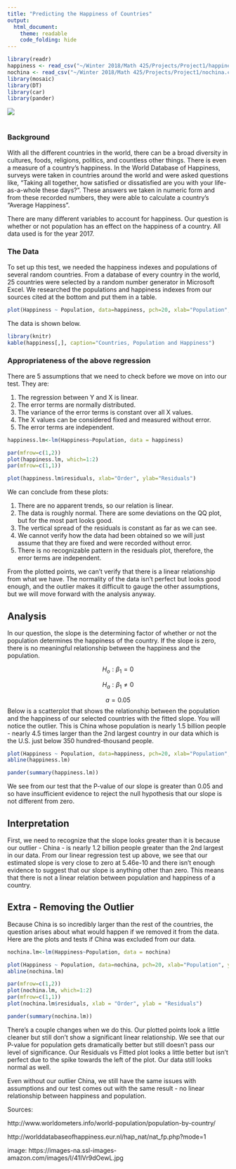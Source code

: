 ```yaml
---
title: "Predicting the Happiness of Countries"
output: 
  html_document:
    theme: readable
    code_folding: hide
---
```

```r
library(readr)
happiness <- read_csv("~/Winter 2018/Math 425/Projects/Project1/happinesstempindex.csv")
nochina <- read_csv("~/Winter 2018/Math 425/Projects/Project1/nochina.csv")
library(mosaic)
library(DT)
library(car)
library(pander)
```

![](C:\Users\Cameron\Documents\School\Fall 2017\MATH 325\Math 325 Notebook\Math 325 Notebook\Images\Happyworld.jpg)
\
\

<!-- Directions

Come up with a simple linear regression of your own creation. 

* Write the Background and clearly state your question. Then collect data and perform the linear regression analysis in order to answer your question. Use the proper order of first, ask the question, then second, figure out the answer.

* You should collect both the quantitative response variable and the quantitative explanatory variable yourself. This can be data you collect from 
    - the internet (like weather data, Facebook data, or sports data) 
    - your own experiment 
    - your own observational study
* However,     
    - The data should not be a single pre-existing dataset. It must be something that you piece together yourself.

* You need at least $n=3$ $(X,Y)$ pairs to perform the regression. However, your regression will only be useful if you can get around $n=10$ or more observations.



-->


### Background

With all the different countries in the world, there can be a broad diversity in cultures, foods, religions, politics, and countless other things. There is even a measure of a country's happiness. In the World Database of Happiness, surveys were taken in countries around the world and were asked questions like, "Taking all together, how satisfied or dissatisfied are you with your life-as-a-whole these days?". These answers we taken in numeric form and from these recorded numbers, they were able to calculate a country's "Average Happiness".

There are many different variables to account for happiness. Our question is whether or not population has an effect on the happiness of a country. All data used is for the year 2017. 

### The Data

To set up this test, we needed the happiness indexes and populations of several random countries. From a database of every country in the world, 25 countries were selected by a random number generator in Microsoft Excel. We researched the populations and happiness indexes from our sources cited at the bottom and put them in a table.

```r
plot(Happiness ~ Population, data=happiness, pch=20, xlab="Population", ylab="Happiness Index", main = "Happiness Index by Population")
```


The data is shown below.

```r
library(knitr)
kable(happiness[,], caption="Countries, Population and Happiness")
```

### Appropriateness of the above regression

There are 5 assumptions that we need to check before we move on into our test. They are:

1. The regression between Y and X is linear.
2. The error terms are normally distributed.
3. The variance of the error terms is constant over all X values.
4. The X values can be considered fixed and measured without error.
5. The error terms are independent.

```r
happiness.lm<-lm(Happiness~Population, data = happiness)
```

```r
par(mfrow=c(1,2))
plot(happiness.lm, which=1:2)
par(mfrow=c(1,1))

plot(happiness.lm$residuals, xlab="Order", ylab="Residuals") 
```

We can conclude from these plots:

1. There are no apparent trends, so our relation is linear.
2. The data is roughly normal. There are some deviations on the QQ plot, but for the most part looks good.
3. The vertical spread of the residuals is constant as far as we can see.
4. We cannot verify how the data had been obtained so we will just assume that they are fixed and were recorded without error.
5. There is no recognizable pattern in the residuals plot, therefore, the error terms are independent.

From the plotted points, we can't verify that there is a linear relationship from what we have. The normality of the data isn't perfect but looks good enough, and the outlier makes it difficult to gauge the other assumptions, but we will move forward with the analysis anyway.


## Analysis

In our question, the slope is the determining factor of whether or not the population determines the happiness of the country. If the slope is zero, there is no meaningful relationship between the happiness and the population.

$$
H_o: \beta_1 = 0
$$

$$
H_a: \beta_1 \neq 0
$$

$$
a=0.05
$$
Below is a scatterplot that shows the relationship between the population and the happiness of our selected countries with the fitted slope. You will notice the outlier. This is China whose population is nearly 1.5 billion people - nearly 4.5 times larger than the 2nd largest country in our data which is the U.S. just below 350 hundred-thousand people.

```r
plot(Happiness ~ Population, data=happiness, pch=20, xlab="Population", ylab="Happiness Index", main = "Happiness Index by Population")
abline(happiness.lm)
```





```r
pander(summary(happiness.lm))
```

We see from our test that the P-value of our slope is greater than 0.05 and so have insufficient evidence to reject the null hypothesis that our slope is not different from zero. 


## Interpretation

First, we need to recognize that the slope looks greater than it is because our outlier - China - is nearly 1.2 billion people greater than the 2nd largest in our data. From our linear regression test up above, we see that our estimated slope is very close to zero at 5.46e-10 and there isn't enough evidence to suggest that our slope is anything other than zero. This means that there is not a linear relation between population and happiness of a country.

## Extra - Removing the Outlier

Because China is so incredibly larger than the rest of the countries, the question arises about what would happen if we removed it from the data. Here are the plots and tests if China was excluded from our data.

```r
nochina.lm<-lm(Happiness~Population, data = nochina)
```

```r
plot(Happiness ~ Population, data=nochina, pch=20, xlab="Population", ylab="Happiness Index", main = "Happiness Index by Population")
abline(nochina.lm)
```


```r
par(mfrow=c(1,2))
plot(nochina.lm, which=1:2)
par(mfrow=c(1,1))
plot(nochina.lm$residuals, xlab = "Order", ylab = "Residuals")
```


```r
pander(summary(nochina.lm))
```

There's a couple changes when we do this. Our plotted points look a little cleaner but still don't show a significant linear relationship. We see that our P-value for population gets dramatically better but still doesn't pass our level of significance. Our Residuals vs Fitted plot looks a little better but isn't perfect due to the spike towards the left of the plot. Our data still looks normal as well. 

Even without our outlier China, we still have the same issues with assumptions and our test comes out with the same result - no linear relationship between happiness and population. 


Sources:

http://www.worldometers.info/world-population/population-by-country/

http://worlddatabaseofhappiness.eur.nl/hap_nat/nat_fp.php?mode=1

image: https://images-na.ssl-images-amazon.com/images/I/41IVr9dOewL.jpg
